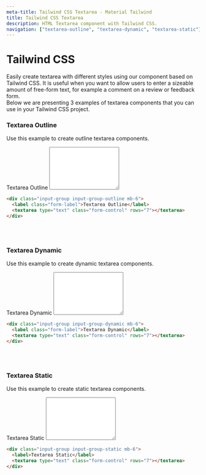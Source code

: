 ```yaml
---
meta-title: Tailwind CSS Textarea - Material Tailwind
title: Tailwind CSS Textarea
description: HTML Textarea component with Tailwind CSS.
navigation: ["textarea-outline", "textarea-dynamic", "textarea-static"]
---
```


# Tailwind CSS

Easily create textarea with different styles using our component based on Tailwind CSS. It is useful when you want to allow users to enter a sizeable amount of free-form text, for example a comment on a review or feedback form.
<br/>
Below we are presenting 3 examples of textarea components that you can use in your Tailwind CSS project.
<br/>

### Textarea Outline 
Use this example to create outline textarea components.
<br/>
<ComponentCard id="textarea-outline">
<div class="input-group input-group-outline mb-6">
  <label class="form-label">Textarea Outline</label>
  <textarea type="text" class="form-control" rows="7"></textarea>
</div>
</ComponentCard>

```html showLineNumbers
<div class="input-group input-group-outline mb-6">
  <label class="form-label">Textarea Outline</label>
  <textarea type="text" class="form-control" rows="7"></textarea>
</div>
```
<br/>
<br/>

### Textarea Dynamic 
Use this example to create dynamic textarea components.
<br/>
<ComponentCard id="textarea-dynamic">
<div class="input-group input-group-dynamic mb-6">
  <label class="form-label">Textarea Dynamic</label>
  <textarea type="text" class="form-control" rows="7"></textarea>
</div>
</ComponentCard>

```html showLineNumbers
<div class="input-group input-group-dynamic mb-6">
  <label class="form-label">Textarea Dynamic</label>
  <textarea type="text" class="form-control" rows="7"></textarea>
</div>
```
<br/>
<br/>

### Textarea Static 
Use this example to create static textarea components.
<br/>
<ComponentCard id="textarea-static">
<div class="input-group input-group-static mb-6">
  <label>Textarea Static</label>
  <textarea type="text" class="form-control" rows="7"></textarea>
</div>
</ComponentCard>

```html showLineNumbers
<div class="input-group input-group-static mb-6">
  <label>Textarea Static</label>
  <textarea type="text" class="form-control" rows="7"></textarea>
</div>
```